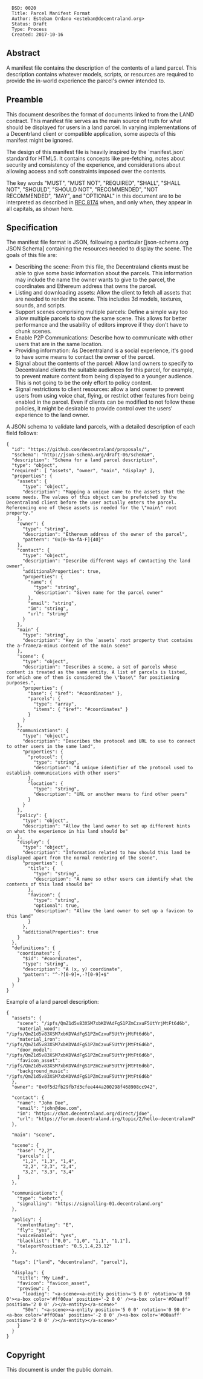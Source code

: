 <pre>
  DSD: 0020
  Title: Parcel Manifest Format
  Author: Esteban Ordano <esteban@decentraland.org>
  Status: Draft
  Type: Process
  Created: 2017-10-16
</pre>

==Abstract==

A manifest file contains the description of the contents of a land parcel. This description contains whatever models, scripts, or resources are required to provide the in-world experience the parcel's owner intended to.

==Preamble==

This document describes the format of documents linked to from the LAND contract. This manifest file serves as the main source of truth for what should be displayed for users in a land parcel. In varying implementations of a Decentrland client or compatible application, some aspects of this manifest might be ignored.

The design of this manifest file is heavily inspired by the `manifest.json` standard for HTML5. It contains concepts like pre-fetching, notes about security and consistency of the experience, and considerations about allowing access and soft constraints imposed over the contents.

The key words "MUST", "MUST NOT", "REQUIRED", "SHALL", "SHALL NOT", "SHOULD", "SHOULD NOT", "RECOMMENDED", "NOT RECOMMENDED", "MAY", and "OPTIONAL" in this document are to be interpreted as described in [https://tools.ietf.org/html/rfc8174 RFC 8174] when, and only when, they appear in all capitals, as shown here.

==Specification==

The manifest file format is JSON, following a particular [json-schema.org JSON Schema] containing the resources needed to display the scene. The goals of this file are:

* Describing the scene: From this file, the Decentraland clients must be able to give some basic information about the parcels. This information may include the name the owner wants to give to the parcel, the coordinates and Ethereum address that owns the parcel.
* Listing and downloading assets: Allow the client to fetch all assets that are needed to render the scene. This includes 3d models, textures, sounds, and scripts.
* Support scenes comprising multiple parcels: Define a simple way too allow multiple parcels to show the same scene. This allows for better performance and the usability of editors improve if they don't have to chunk scenes.
* Enable P2P Communications: Describe how to communicate with other users that are in the same location.
* Providing information: As Decentraland is a social experience, it's good to have some means to contact the owner of the parcel.
* Signal about the contents of the parcel: Allow land owners to specify to Decentraland clients the suitable audiences for this parcel, for example, to prevent mature content from being displayed to a younger audience. This is not going to be the only effort to policy content.
* Signal restrictions to client resources: allow a land owner to prevent users from using voice chat, flying, or restrict other features from being enabled in the parcel. Even if clients can be modified to not follow these policies, it might be desirable to provide control over the users' experience to the land owner.

A JSON schema to validate land parcels, with a detailed description of each field follows:

<pre>
{
  "id": "https://github.com/decentraland/proposals/",
  "$schema": "http://json-schema.org/draft-06/schema#",
  "description": "Schema for a land parcel description",
  "type": "object",
  "required": [ "assets", "owner", "main", "display" ],
  "properties": {
    "assets": {
      "type": "object",
      "description": "Mapping a unique name to the assets that the scene needs. The values of this object can be prefetched by the Decentraland client before the user actually enters the parcel. Referencing one of these assets is needed for the \"main\" root property."
    },
    "owner": {
      "type": "string",
      "description": "Ethereum address of the owner of the parcel",
      "pattern": "0x[0-9a-fA-F]{40}"
    },
    "contact": {
      "type": "object",
      "description": "Describe different ways of contacting the land owner",
      "additionalProperties": true,
      "properties": {
        "name": {
          "type": "string",
          "description": "Given name for the parcel owner"
        },
        "email": "string",
        "im": "string",
        "url": "string"
      }
    },
    "main" {
      "type": "string",
      "description": "Key in the `assets` root property that contains the a-frame/a-minus content of the main scene"
    },
    "scene": {
      "type": "object",
      "description": "Describes a scene, a set of parcels whose content is treated as the same entity. A list of parcels is listed, for which one of them is considered the \"base\" for positioning purposes.",
      "properties": {
        "base": { "$ref": "#coordinates" },
        "parcels": {
          "type": "array",
          "items": { "$ref": "#coordinates" }
        }
      }
    },
    "communications": {
      "type": "object",
      "description": "Describes the protocol and URL to use to connect to other users in the same land",
      "properties": {
        "protocol": {
          "type": "string",
          "description": "A unique identifier of the protocol used to establish communications with other users"
        },
        "location": {
          "type": "string",
          "description": "URL or another means to find other peers"
        }
      }
    },
    "policy": {
      "type": "object",
      "description": "Allow the land owner to set up different hints on what the experience in his land should be"
    },
    "display": {
      "type": "object",
      "description": "Information related to how should this land be displayed apart from the normal rendering of the scene",
      "properties": {
        "title": {
          "type": "string",
          "description": "A name so other users can identify what the contents of this land should be"
        },
        "favicon": {
          "type": "string",
          "optional": true,
          "description": "Allow the land owner to set up a favicon to this land"
        }
      },
      "additionalProperties": true
    }
  },
  "definitions": {
    "coordinates": {
      "$id": "#coordinates",
      "type": "string",
      "description": "A (x, y) coordinate",
      "pattern": "^-?[0-9]+,-?[0-9]+$"
    }
  }
}
</pre>

Example of a land parcel description:

<pre>
{
  "assets": {
    "scene": "/ipfs/QmZ1d5v83XSM7xbKDVAdFgS1PZmCzxuF5UtYrjMtFt6d6b",
    "material_wood": "/ipfs/QmZ1d5v83XSM7xbKDVAdFgS1PZmCzxuF5UtYrjMtFt6d6b",
    "material_iron": "/ipfs/QmZ1d5v83XSM7xbKDVAdFgS1PZmCzxuF5UtYrjMtFt6d6b",
    "door_model": "/ipfs/QmZ1d5v83XSM7xbKDVAdFgS1PZmCzxuF5UtYrjMtFt6d6b",
    "favicon_asset": "/ipfs/QmZ1d5v83XSM7xbKDVAdFgS1PZmCzxuF5UtYrjMtFt6d6b",
    "background_music": "/ipfs/QmZ1d5v83XSM7xbKDVAdFgS1PZmCzxuF5UtYrjMtFt6d6b"
  },
  "owner": "0x0f5d2fb29fb7d3cfee444a200298f468908cc942",

  "contact": {
    "name": "John Doe",
    "email": "john@doe.com",
    "im": "https://chat.decentraland.org/direct/jdoe",
    "url": "https://forum.decentraland.org/topic/2/hello-decentraland"
  },

  "main": "scene",

  "scene": {
    "base": "2,2",
    "parcels": [
      "1,2", "1,3", "1,4",
      "2,2", "2,3", "2,4",
      "3,2", "3,3", "3,4"
    ]
  },

  "communications": {
    "type": "webrtc",
    "signalling": "https://signalling-01.decentraland.org"
  },

  "policy": {
    "contentRating": "E",
    "fly": "yes",
    "voiceEnabled": "yes",
    "blacklist": ["0,0", "1,0", "1,1", "1,1"],
    "teleportPosition": "0.5,1.4,23.12"
  },

  "tags": ["land", "decentraland", "parcel"],

  "display": {
    "title": "My Land",
    "favicon": "favicon_asset",
    "preview": {
      "loading": "<a-scene><a-entity position='5 0 0' rotation='0 90 0'><a-box color='#ff00aa' position='-2 0 0' /><a-box color='#00aaff' position='2 0 0' /></a-entity></a-scene>"
      "50m": "<a-scene><a-entity position='5 0 0' rotation='0 90 0'><a-box color='#ff00aa' position='-2 0 0' /><a-box color='#00aaff' position='2 0 0' /></a-entity></a-scene>"
    }
  }
}
</pre>


==Copyright==

This document is under the public domain.
